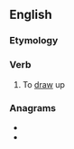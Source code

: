 ==English==

===Etymology===
{{prefix|up|draw|lang=en}}

===Verb===
{{en-verb|updraws|updrawing|updrew|updrawn}}
# {{lb|en|transitive|rare}} To [[draw]] up
#: {{rfquotek|John Milton}}

===Anagrams===
* {{l|en|draw up}}
* {{l|en|upward}}